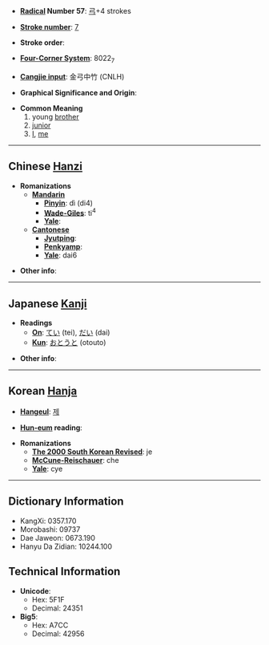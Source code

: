 * '''[[Wiktionary:Chinese radical index| Radical]] Number 57''': [[Wiktionary:Chinese radical index 弓|弓]]+4 strokes

* '''[[Wiktionary:Chinese total strokes index|Stroke number]]''': [[Wiktionary:Chinese total strokes index 7|7]]

* '''Stroke order''': 

* '''[[Wiktionary:Chinese four corner index|Four-Corner System]]''': 8022<sub>7</sub>

* '''[[Wiktionary:Chinese Cangjie index|Cangjie input]]''': 金弓中竹 (CNLH)

* '''Graphical Significance and Origin''': 

* '''Common Meaning'''
*#young [[brother]]
*# [[junior]]
*# [[I]], [[me]]

----

== Chinese [[Hanzi]] ==

* '''Romanizations'''
** '''[[Mandarin]]'''
*** '''[[Pinyin]]''': dì (di4)
*** '''[[Wade-Giles]]''': ti<sup>4</sup>
*** '''[[Yale]]''': 
** '''[[Cantonese]]'''
*** '''[[Jyutping]]''':
*** '''[[Penkyamp]]''': 
*** '''[[Yale]]''': dai6

* '''Other info''': 

----

== Japanese [[Kanji]] ==

* '''Readings'''
** '''[[On]]''': [[てい]] (tei), [[だい]] (dai)
** '''[[Kun]]''': [[おとうと]] (otouto)

* '''Other info''':  

----

== Korean [[Hanja]] ==

* '''[[Hangeul]]''': [[제]]

* '''[[Hun-eum]] reading''': 

* '''Romanizations'''
** '''[[The 2000 South Korean Revised Romanization|The 2000 South Korean Revised]]''': je
** '''[[McCune-Reischauer]]''': che
** '''[[Yale]]''': cye

----

== Dictionary Information ==

* KangXi: 0357.170
* Morobashi: 09737
* Dae Jaweon: 0673.190
* Hanyu Da Zidian: 10244.100

== Technical Information ==

* '''Unicode''':
** Hex: 5F1F
** Decimal: 24351
* '''Big5''':
** Hex: A7CC
** Decimal: 42956